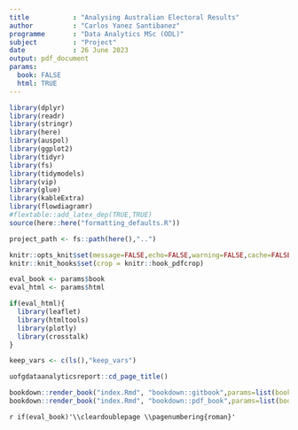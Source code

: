 ```yaml
--- 
title           : "Analysing Australian Electoral Results"
author          : "Carlos Yanez Santibanez"
programme       : "Data Analytics MSc (ODL)"
subject         : "Project"
date            : 26 June 2023
output: pdf_document
params:
  book: FALSE
  html: TRUE
---
```


```r
library(dplyr)
library(readr)
library(stringr)
library(here)
library(auspol)
library(ggplot2)
library(tidyr)
library(fs)
library(tidymodels)
library(vip)
library(glue)
library(kableExtra)
library(flowdiagramr)
#flextable::add_latex_dep(TRUE,TRUE)
source(here::here("formatting_defaults.R"))

project_path <- fs::path(here(),"..")

knitr::opts_knit$set(message=FALSE,echo=FALSE,warning=FALSE,cache=FALSE)
knitr::knit_hooks$set(crop = knitr::hook_pdfcrop)

eval_book <- params$book
eval_html <- params$html

if(eval_html){
  library(leaflet)
  library(htmltools)
  library(plotly)
  library(crosstalk)
}

keep_vars <- c(ls(),"keep_vars")


```

```r
uofgdataanalyticsreport::cd_page_title()
```
 

```r
bookdown::render_book("index.Rmd", "bookdown::gitbook",params=list(book=FALSE,html=TRUE))
bookdown::render_book("index.Rmd", "bookdown::pdf_book",params=list(book=TRUE,html=FALSE))


```

`r if(eval_book)'\\cleardoublepage \\pagenumbering{roman}'`

